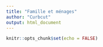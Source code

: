 ```yaml
---
title: "Famille et ménages"
author: "Curbcut"
output: html_document
---
```



```r
knitr::opts_chunk$set(echo = FALSE)
```